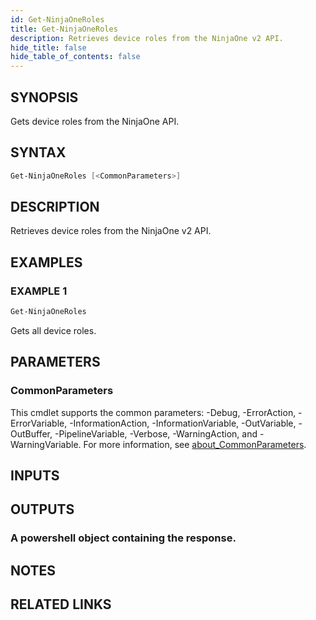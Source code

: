 ```yaml
---
id: Get-NinjaOneRoles
title: Get-NinjaOneRoles
description: Retrieves device roles from the NinjaOne v2 API.
hide_title: false
hide_table_of_contents: false
---
```


## SYNOPSIS

Gets device roles from the NinjaOne API.

## SYNTAX

```powershell
Get-NinjaOneRoles [<CommonParameters>]
```

## DESCRIPTION

Retrieves device roles from the NinjaOne v2 API.

## EXAMPLES

### EXAMPLE 1

```powershell
Get-NinjaOneRoles
```

Gets all device roles.

## PARAMETERS

### CommonParameters

This cmdlet supports the common parameters: -Debug, -ErrorAction, -ErrorVariable, -InformationAction, -InformationVariable, -OutVariable, -OutBuffer, -PipelineVariable, -Verbose, -WarningAction, and -WarningVariable. For more information, see [about_CommonParameters](http://go.microsoft.com/fwlink/?LinkID=113216).

## INPUTS

## OUTPUTS

### A powershell object containing the response.

## NOTES

## RELATED LINKS
